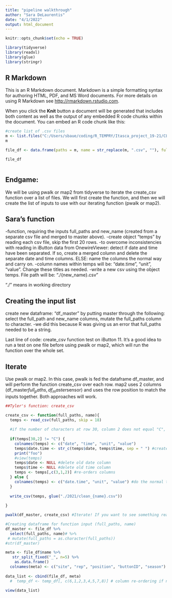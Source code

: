 ```yaml
---
title: "pipeline walkthrough"
author: "Sara DeLaurentis"
date: "4/1/2022"
output: html_document
---
```


```r
knitr::opts_chunk$set(echo = TRUE)

library(tidyverse)
library(readxl)
library(glue)
library(stringr)
```

## R Markdown

This is an R Markdown document. Markdown is a simple formatting syntax for authoring HTML, PDF, and MS Word documents. For more details on using R Markdown see <http://rmarkdown.rstudio.com>.

When you click the **Knit** button a document will be generated that includes both content as well as the output of any embedded R code chunks within the document. You can embed an R code chunk like this:

```r
#create list of .csv files
m <- list.files("C:/Users/sbaue/coding/R_TEMPRY/Itasca_project_19-21/CLEAN_DATA_copy", pattern = "*.csv")
m

file_df <- data.frame(paths = m, name = str_replace(m, ".csv", ""), full_paths = list.files("C:/Users/sbaue/coding/R_TEMPRY/Itasca_project_19-21/CLEAN_DATA_copy", pattern = "*.csv", full.names = TRUE))

file_df



```

## Endgame:
We will be using pwalk or map2 from tidyverse to iterate the create_csv function over a list of files. We will first create the function, and then we will create the list of inputs to use with our iterating function (pwalk or map2).

## Sara's function

-function, requiring the inputs full_paths and new_name (created from a separate csv file and merged to master above). 
-create object "temps" by reading each csv file, skip the first 20 rows.
-to overcome inconsistencies with reading in iButton data from OnewireViewer: detect if date and time have been separated. If so, create a merged column and delete the separate date and time columns. ELSE: name the columns the normal way and carry on.
-column names within temps will be: "date.time", "unit", "value". Change these titles as needed.
-write a new csv using the object temps. File path will be: "./{new_name}.csv"

"./" means in working directory

## Creating the input list
create new dataframe: "df_master" by putting master through the following:
select the full_path and new_name columns, mutate the full_paths column to character.
  -we did this because R was giving us an error that full_paths needed to be a string.

Last line of code: create_csv function test on iButton 11.
It's a good idea to run a test on one file before using pwalk or map2, which will run the function over the whole set.

## Iterate
Use pwalk or map2. In this case, pwalk is fed the dataframe df_master, and will perform the function create_csv over each row.
map2 uses 2 columns (df_master$full_paths, df_master$sensor) and uses the row position to match the inputs together. Both approaches will work.


```r

##Tyler's function: create_csv

create_csv <- function(full_paths, name){
  temps <- read_csv(full_paths, skip = 18)
  
  #if the number of characters at row 30, column 2 does not equal "C", it means the date and time were separated. Column two should ONLy have "C" in it, for units. This function merges date and time together (into date.time) and removes the separate date and time columns. It alse re-orders the columns after this process.
  
  if(temps[30,2] != "C") {
    colnames(temps) <- c("date", "time", "unit", "value")
    temps$date.time <- str_c(temps$date, temps$time, sep = " ") #creates date.time column by stringing together the separate date and time column with a space in between.
    print("foo")
    #view(temps)
    temps$date <- NULL #delete old date column
    temps$time <- NULL #delete old time column
    temps <- temps[,c(3,1,2)] #re-orders columns
  } else {
    colnames(temps) <- c("date.time", "unit", "value") #do the normal thing
  }
  
  write_csv(temps, glue("./2021/clean_{name}.csv"))
  
}

pwalk(df_master, create_csv) #Iterate! If you want to see something really satisfying, open the folder that you're saving these to and watch the files pop in.


```



```r
#Creating dataframe for function input (full_paths, name)
df_master <- file_df %>% 
  select(full_paths, name)# %>% 
 # mutate(full_paths = as.character(full_paths)) 
#str(df_master)

```


```r

meta <- file_df$name %>%    
   str_split_fixed("_", n=5) %>% 
    as.data.frame()
  colnames(meta) <- c("site", "rep", "position", "buttonID", "season")
  
data_list <- cbind(file_df, meta)
  #  temp_df <- temp_df[, c(6,1,2,3,4,5,7,8)] # column re-ordering if necessary
 
view(data_list)
```

